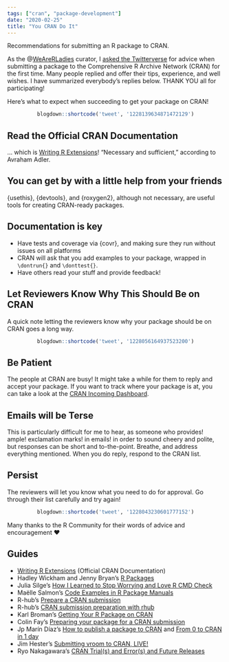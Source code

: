 ```yaml
---
tags: ["cran", "package-development"]
date: "2020-02-25"
title: "You CRAN Do It"
---
```


Recommendations for submitting an R package to CRAN.

<!--more-->

As the @[WeAreRLadies](https://twitter.com/WeAreRLadies) curator, I [asked the Twitterverse](https://twitter.com/WeAreRLadies/status/1227937968117043200) for advice when submitting a package to the Comprehensive R Archive Network (CRAN) for the first time. Many people replied and offer their tips, experience, and well wishes. I have summarized everybody's replies below. THANK YOU all for participating!

Here's what to expect when succeeding to get your package on CRAN!

<center>
```r
blogdown::shortcode('tweet', '1228139634871472129')
```
</center>


## Read the Official CRAN Documentation

... which is [Writing R Extensions](https://cran.r-project.org/doc/manuals/r-release/R-exts.html)! "Necessary and sufficient," according to Avraham Adler.

## You can get by with a little help from your friends

{usethis}, {devtools}, and {roxygen2}, although not necessary, are useful tools for creating CRAN-ready packages.

## Documentation is key

* Have tests and coverage via {covr}, and making sure they run without issues on all platforms
* CRAN will ask that you add examples to your package, wrapped in `\dontrun{}` and `\donttest{}`.
* Have others read your stuff and provide feedback!

## Let Reviewers Know Why This Should Be on CRAN

A quick note letting the reviewers know why your package should be on CRAN goes a long way. 

<center>
```r
blogdown::shortcode('tweet', '1228056164937523200')
```
</center>

## Be Patient

The people at CRAN are busy! It might take a while for them to reply and accept your package. If you want to track where your package is at, you can take a look at the [CRAN Incoming Dashboard](https://lockedata.github.io/cransays/articles/dashboard.html).

## Emails will be Terse

This is particularly difficult for me to hear, as someone who provides! ample! exclamation marks! in emails! in order to sound cheery and polite, but responses can be short and to-the-point. Breathe, and address everything mentioned. When you do reply, respond to the CRAN list.

## Persist

The reviewers will let you know what you need to do for approval. Go through their list carefully and try again!

<center>
```r
blogdown::shortcode('tweet', '1228043230601777152')
```
</center>

Many thanks to the R Community for their words of advice and encouragement ❤

## Guides

* [Writing R Extensions](https://cran.r-project.org/doc/manuals/r-release/R-exts.html) (Official CRAN Documentation)
* Hadley Wickham and Jenny Bryan's [R Packages](https://r-pkgs.org/)
* Julia Silge's [How I Learned to Stop Worrying and Love R CMD Check](https://juliasilge.com/blog/how-i-stopped/)
* Maëlle Salmon's [Code Examples in R Package Manuals](https://blog.r-hub.io/2020/01/27/examples/)
* R-hub's [Prepare a CRAN submission](https://r-hub.github.io/rhub/articles/rhub.html#prepare-a-cran-submission)
* R-hub's [CRAN submission preparation with rhub](https://vimeo.com/329059890)
* Karl Broman's [Getting Your R Package on CRAN](https://kbroman.org/pkg_primer/pages/cran.html)
* Colin Fay's [Preparing your package for a CRAN submission](https://github.com/ThinkR-open/prepare-for-cran)
* Jp Marín Díaz's [How to publish a package to CRAN](https://jpmarindiaz.com/2020-01-08-how-to-publish-a-package-to-cran/) and [From 0 to CRAN in 1 day](https://jpmarindiaz.com/2020-02-13-from-0-to-cran-in-1-day/)
* Jim Hester's [Submitting vroom to CRAN, LIVE!](https://www.jimhester.com/post/2019-05-01-submit-vroom/)
* Ryo Nakagawara's [CRAN Trial(s) and Error(s) and Future Releases](https://ryo-n7.github.io/2019-09-06-tvthemes-CRAN-announcement/#cran-trials-and-errors-and-future-releases)

